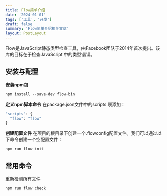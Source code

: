 ```yaml
---
title: Flow简单介绍
date: '2024-01-01'
tags: ['工具', '开发']
draft: false
summary: 'Flow简单介绍相关文章'
layout: PostLayout
---
```


Flow是JavaScript静态类型检查工具，由Facebook团队于2014年首次提出。该库的目标在于检查JavaScript 中的类型错误。
## 安装与配置
**安装npm包**
```javascript
npm install --save-dev flow-bin
```
**定义npm脚本命令**
在package.json文件中的scripts 项添加：
```javascript
"scripts": {
  "flow": "flow"
}
```
**创建配置文件**
在项目的根目录下创建一个.flowconfig配置文件。我们可以通过以下命令创建一个空配置文件：
```javascript
npm run flow init
```
## 常用命令
重新检测所有文件
```javascript
npm run flow check
```
